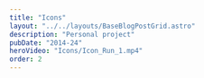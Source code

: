 ```yaml
---
title: "Icons"
layout: "../../layouts/BaseBlogPostGrid.astro"
description: "Personal project"
pubDate: "2014-24"
heroVideo: "Icons/Icon_Run_1.mp4"
order: 2
---
```



<BaseBlogVideo
  src="Icons/Icon_Run_1.mp4"
  index={2}
  gridPosition="1/1/1/1"
/>

<BaseBlogVideo
  src="Icons/Icon_Run_2.mp4"
  index={2}
  gridPosition="1/2/1/2"
/>

<BaseBlogHeadTile
  index="{1}"
  title={frontmatter.title}
  date={frontmatter.pubDate}
  text="Personal project."
  gridPosition="2/1/2/1"
/>
